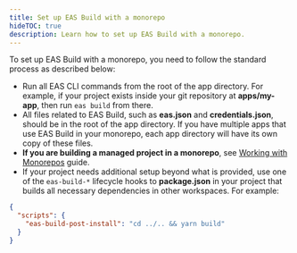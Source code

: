```yaml
---
title: Set up EAS Build with a monorepo
hideTOC: true
description: Learn how to set up EAS Build with a monorepo.
---
```


To set up EAS Build with a monorepo, you need to follow the standard process as described below:

- Run all EAS CLI commands from the root of the app directory. For example, if your project exists inside your git repository at **apps/my-app**, then run `eas build` from there.
- All files related to EAS Build, such as **eas.json** and **credentials.json**, should be in the root of the app directory. If you have multiple apps that use EAS Build in your monorepo, each app directory will have its own copy of these files.
- **If you are building a managed project in a monorepo**, see [Working with Monorepos](/guides/monorepos) guide.
- If your project needs additional setup beyond what is provided, use one of the `eas-build-*` lifecycle hooks to **package.json** in your project that builds all necessary dependencies in other workspaces. For example:

```json package.json
{
  "scripts": {
    "eas-build-post-install": "cd ../.. && yarn build"
  }
}
```
